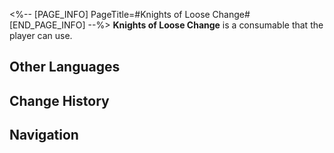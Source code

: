 <%-- [PAGE_INFO]
PageTitle=#Knights of Loose Change#
[END_PAGE_INFO] --%>
{{Consumable Infobox
|id          = 408629
|image       = Item Knights of Loose Change.png
|type        = undefined
|rarity      = 3
|effect      = Upon use, immediately heals a target ally for 45% of their Max HP.
|description = A souvenir that (Trailblazer) sells on (Radiant Feldspar/The Trailblaze's Stern/The Tatalov/The Soaring Clock Hand). The inspiration came from a certain fan's fanwork. Every time (Trailblazer) thinks of the support and love {{MC|f=she|m=he}} gets from others, {{MC|f=she|m=he}} gets warm on the inside.
|effectType  = 
|effectType2 = 
|effectType3 = 
|recipe      = 
|source1     = [[Snack Vendor]]
|source2     = 
|source3     = 
}}
{{Description|1=''"The character in the illustration is the Express' number one assassin. Do you dare to meet {{MC|f=her|m=his}} gaze for 10 seconds?"''}}
'''Knights of Loose Change''' is a consumable that the player can use.

==Other Languages==
{{Other Languages
|en   = Knights of Loose Change
|zhs  = 金钢镚骑士团
|zht  = 金鋼鏰騎士團
|ja   = 金貨騎士団
|ko   = 골드스틸 기사단
|es   = Caballeros de las Monedas Sueltas
|fr   = Chevalier au rabais
|ru   = Рыцари монеток
|th   = อัศวินทองและเหล็ก
|vi   = Đội Kỵ Sĩ Xu Vàng
|de   = Ritter des Goldstahls
|id   = Knights of Loose Change
|pt   = Aços d'Ouro
}}

==Change History==
{{Change History|2.3}}

==Navigation==
{{Consumable Navbox}}